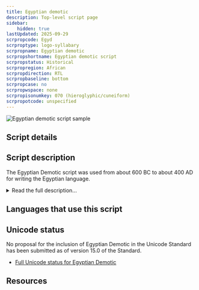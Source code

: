 ```yaml
---
title: Egyptian demotic
description: Top-level script page
sidebar:
    hidden: true
lastUpdated: 2025-09-29
scrpropcode: Egyd
scrproptype: logo-syllabary
scrpropname: Egyptian demotic
scrpropshortname: Egyptian demotic script
scrpropstatus: Historical
scrpropregion: African
scrpropdirection: RTL
scrpropbaseline: bottom
scrpropcase: no
scrpropwspace: none
scrpropisonumkey: 070 (hieroglyphic/cuneiform)
scrpropotcode: unspecified
---
```



![Egyptian demotic script sample](../images/egyd-sample.png "From Wikipedia.")

## Script details

<ScriptDetails />

## Script description

The Egyptian Demotic script was used from about 600 BC to about 400 AD for writing the Egyptian language.

<details>
<summary>Read the full description...</summary>Demotic writing descended from Egyptian Hieratic writing, the manuscript writing system which was used alongside Hieroglyphics, and it was later used in place of both of these scripts. The development of the Demotic script is generally divided into three periods, Early, Middle (Ptolemaic) and Late (Roman). Demotic was mostly written on papyrus, embalming fabric and other soft surfaces, but was sometimes also inscribed in stone, the most famous example being the middle section of the Rosetta Stone. Initially the script was used primarily in an administrative context; later it came to be used for literary and religious texts also. It was gradually supplanted by the Coptic alphabet from 300 AD onwards.

Egyptian Demotic was a cursive script, written from right to left. It was similar in form to hieroglyphic and hieratic writing, in that it used a combination of logographic and phonetic signs. It reproduced many of the same shapes of the pictographs of the earlier scripts, in a more cursive form which no longer necessarily resembled the concepts/objects they represented. New words for which there was no pre-existing sign were spelled using phonetic symbols.
</details>

## Languages that use this script

<WsList script='Egyd' wsMax='5' />

## Unicode status

No proposal for the inclusion of Egyptian Demotic in the Unicode Standard has been submitted as of version 15.0 of the Standard.

- [Full Unicode status for Egyptian Demotic](/scrlang/unicode/egyd-unicode)



## Resources

<ScriptResources detailSummary='seemore' />

